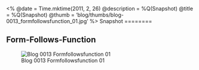 <%
  @date = Time.mktime(2011, 2, 26)
  @description = %Q(Snapshot)
  @title = %Q(Snapshot)
  @thumb = 'blog/thumbs/blog-0013_formfollowsfunction_01.jpg'
%>
Snapshot
========

Form-Follows-Function
---------------------

![Blog 0013 Formfollowsfunction 01](/images/blog/blog-0013_formfollowsfunction_01.jpg)